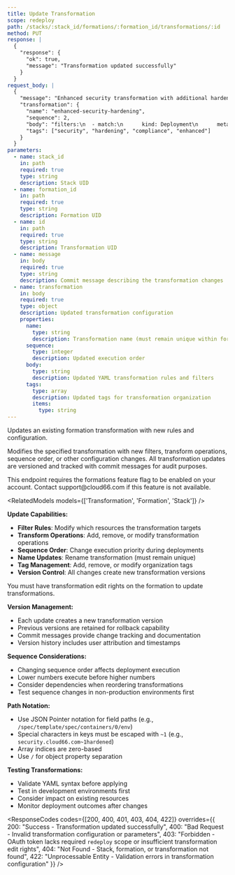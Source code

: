 ```yaml
---
title: Update Transformation
scope: redeploy
path: /stacks/:stack_id/formations/:formation_id/transformations/:id
method: PUT
response: |
  {
    "response": {
      "ok": true,
      "message": "Transformation updated successfully"
    }
  }
request_body: |
  {
    "message": "Enhanced security transformation with additional hardening measures",
    "transformation": {
      "name": "enhanced-security-hardening",
      "sequence": 2,
      "body": "filters:\n  - match:\n      kind: Deployment\n      metadata:\n        labels:\n          security: required\n  - match:\n      kind: StatefulSet\n      metadata:\n        labels:\n          security: required\ntransforms:\n  - op: replace\n    path: /spec/template/spec/securityContext\n    value:\n      runAsNonRoot: true\n      runAsUser: 1000\n      runAsGroup: 3000\n      fsGroup: 2000\n      seccompProfile:\n        type: RuntimeDefault\n  - op: add\n    path: /spec/template/spec/containers/0/securityContext\n    value:\n      allowPrivilegeEscalation: false\n      readOnlyRootFilesystem: true\n      capabilities:\n        drop:\n          - ALL\n        add:\n          - NET_BIND_SERVICE\n  - op: add\n    path: /metadata/annotations/security.cloud66.com~1hardened\n    value: \"true\"",
      "tags": ["security", "hardening", "compliance", "enhanced"]
    }
  }
parameters:
  - name: stack_id
    in: path
    required: true
    type: string
    description: Stack UID
  - name: formation_id
    in: path
    required: true
    type: string
    description: Formation UID
  - name: id
    in: path
    required: true
    type: string
    description: Transformation UID
  - name: message
    in: body
    required: true
    type: string
    description: Commit message describing the transformation changes
  - name: transformation
    in: body
    required: true
    type: object
    description: Updated transformation configuration
    properties:
      name:
        type: string
        description: Transformation name (must remain unique within formation)
      sequence:
        type: integer
        description: Updated execution order
      body:
        type: string
        description: Updated YAML transformation rules and filters
      tags:
        type: array
        description: Updated tags for transformation organization
        items:
          type: string
---
```


Updates an existing formation transformation with new rules and configuration.

Modifies the specified transformation with new filters, transform operations, sequence order, or other configuration changes. All transformation updates are versioned and tracked with commit messages for audit purposes.

<Callout type="warning" title="Feature Flag Required">
This endpoint requires the formations feature flag to be enabled on your account. Contact support@cloud66.com if this feature is not available.
</Callout>

<RelatedModels models={['Transformation', 'Formation', 'Stack']} />

**Update Capabilities:**
- **Filter Rules**: Modify which resources the transformation targets
- **Transform Operations**: Add, remove, or modify transformation operations
- **Sequence Order**: Change execution priority during deployments
- **Name Updates**: Rename transformation (must remain unique)
- **Tag Management**: Add, remove, or modify organization tags
- **Version Control**: All changes create new transformation versions

<Callout type="info" title="Permission Required">
You must have transformation edit rights on the formation to update transformations.
</Callout>

**Version Management:**
- Each update creates a new transformation version
- Previous versions are retained for rollback capability
- Commit messages provide change tracking and documentation
- Version history includes user attribution and timestamps

**Sequence Considerations:**
- Changing sequence order affects deployment execution
- Lower numbers execute before higher numbers
- Consider dependencies when reordering transformations
- Test sequence changes in non-production environments first

**Path Notation:**
- Use JSON Pointer notation for field paths (e.g., `/spec/template/spec/containers/0/env`)
- Special characters in keys must be escaped with `~1` (e.g., `security.cloud66.com~1hardened`)
- Array indices are zero-based
- Use `/` for object property separation

**Testing Transformations:**
- Validate YAML syntax before applying
- Test in development environments first
- Consider impact on existing resources
- Monitor deployment outcomes after changes

<ResponseCodes 
  codes={[200, 400, 401, 403, 404, 422]}
  overrides={{
    200: "Success - Transformation updated successfully",
    400: "Bad Request - Invalid transformation configuration or parameters",
    403: "Forbidden - OAuth token lacks required `redeploy` scope or insufficient transformation edit rights",
    404: "Not Found - Stack, formation, or transformation not found",
    422: "Unprocessable Entity - Validation errors in transformation configuration"
  }}
/>